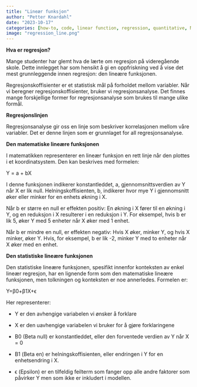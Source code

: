 ```yaml
---
title: "Lineær funksjon"
author: "Petter Knardahl"
date: "2023-10-17"
categories: [how-to, code, linear function, regression, quantitative, Norwegian]
image: "regression_line.png"
---
```


**Hva er regresjon?**

Mange studenter har glemt hva de lærte om regresjon på videregående skole. Dette innlegget har som hensikt å gi en oppfriskning ved å vise det mest grunnleggende innen regresjon: den lineære funksjonen.

Regresjonskoffisienter er et statistisk mål på forholdet mellom variabler. Når vi beregner regresjonskoffisienter, bruker vi regresjonsanalyse. Det finnes mange forskjellige former for regresjonsanalyse som brukes til mange ulike formål.

**Regresjonslinjen**

Regresjonsanalyse gir oss en linje som beskriver korrelasjonen mellom våre variabler. Det er denne linjen som er grunnlaget for all regresjonsanalyse.

**Den matematiske lineære funksjonen**

I matematikken representerer en lineær funksjon en rett linje når den plottes i et koordinatsystem. Den kan beskrives med formelen: 

Y = a + bX

I denne funksjonen indikerer konstantleddet, a, gjennomsnittsverdien av Y når X er lik null. Helningskoffisienten, b, indikerer hvor mye Y i gjennomsnitt øker eller minker for en enhets økning i X.

Når b er større en null er effekten positiv: En økning i X fører til en økning i Y, og en reduksjon i X resulterer i en reduksjon i Y. For eksempel, hvis b er lik 5, øker Y med 5 enheter når X øker med 1 enhet.

Når b er mindre en null, er effekten negativ: Hvis X øker, minker Y, og hvis X minker, øker Y. Hvis, for eksempel, b er lik -2, minker Y med to enheter når X øker med en enhet.

**Den statistiske lineære funksjonen**

Den statistiske lineære funksjonen, spesifikt innenfor konteksten av enkel lineær regresjon, har en lignende form som den matematiske lineære funksjonen, men tolkningen og konteksten er noe annerledes. Formelen er:

Y=β0+β1X+ϵ

Her representerer:

-   Y er den avhengige variabelen vi ønsker å forklare

-   X er den uavhengige variabelen vi bruker for å gjøre forklaringene

-   B0 (Beta null) er konstantleddet, eller den forventede verdien av Y når X = 0

-   Β1 (Beta en) er helningskoffisienten, eller endringen i Y for en enhetsendring i X.

-   ϵ (Epsilon) er en tilfeldig feilterm som fanger opp alle andre faktorer som påvirker Y men som ikke er inkludert i modellen.
